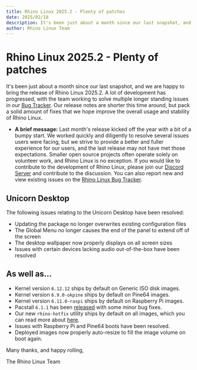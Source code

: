 ```yaml
---
title: Rhino Linux 2025.2 - Plenty of patches
date: 2025/02/18
description: It's been just about a month since our last snapshot, and we are happy to bring the release of Rhino Linux 2025.2. A lot of development has progressed, with the team working to solve multiple longer standing issues in our Bug Tracker. Our release notes are shorter this time around, but pack a solid amount of fixes that we hope improve the overall usage and stability of Rhino Linux.
author: Rhino Linux Team
---
```


# Rhino Linux 2025.2 - Plenty of patches

It's been just about a month since our last snapshot, and we are happy to bring the release of Rhino Linux 2025.2. A lot of development has progressed, with the team working to solve multiple longer standing issues in our [Bug Tracker](https://github.com/rhino-linux/tracker). Our release notes are shorter this time around, but pack a solid amount of fixes that we hope improve the overall usage and stability of Rhino Linux.

- **A brief message:** Last month's release kicked off the year with a bit of a bumpy start. We worked quickly and diligently to resolve several issues users were facing, but we strive to provide a better and fuller experience for our users, and the last release may not have met those expectations. Smaller open source projects often operate solely on volunteer work, and Rhino Linux is no exception. If you would like to contribute to the development of Rhino Linux, please join our [Discord Server](https://discord.gg/reSvc8Ztk3) and contribute to the discussion. You can also report new and view existing issues on the [Rhino Linux Bug Tracker](https://github.com/rhino-linux/tracker).

## Unicorn Desktop

The following issues relating to the Unicorn Desktop have been resolved:
- Updating the package no longer overwrites existing configuration files
- The Global Menu no longer causes the end of the panel to extend off of the screen
- The desktop wallpaper now properly displays on all screen sizes
- Issues with certain devices lacking audio out-of-the-box have been resolved

## As well as...
- Kernel version `6.12.12` ships by default on Generic ISO disk images.
- Kernel version `6.9.0-okpine` ships by default on Pine64 images.
- Kernel version `6.11.0-raspi` ships by default on Raspberry Pi images.
- Pacstall `6.1.1` has been [released](https://github.com/pacstall/pacstall/releases/tag/6.1.1) with some minor bug fixes.
- Our new `rhino-hotfix` utility ships by default on all images, which you can read more about [here](/news-18).
- Issues with Raspberry Pi and Pine64 boots have been resolved.
- Deployed images now properly auto-resize to fill the image volume on boot again.

Many thanks, and happy rolling,

The Rhino Linux Team
